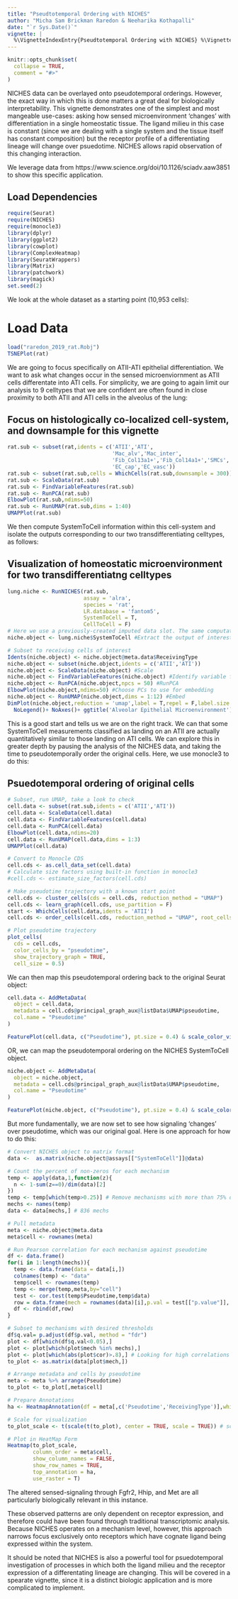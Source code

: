 ```yaml
---
title: "Pseudtotemporal Ordering with NICHES"
author: "Micha Sam Brickman Raredon & Neeharika Kothapalli"
date: "`r Sys.Date()`"
vignette: |
  %\VignetteIndexEntry{Pseudtotemporal Ordering with NICHES} %\VignetteEngine{knitr::rmarkdown} %\VignetteEncoding{UTF-8}
---
```


```r
knitr::opts_chunk$set(
  collapse = TRUE,
  comment = "#>"
)
```

NICHES data can be overlayed onto pseudotemporal orderings. However, the exact way in which this is done matters a great deal for biologically interpretability. This vignette demonstrates one of the simplest and most mangeable use-cases: asking how sensed microenvironment 'changes' with differentiation in a single homeostatic tissue. The ligand milieu in this case is constant (since we are dealing with a single system and the tissue itself has constant composition) but the receptor profile of a differentiating lineage will change over psuedotime. NICHES allows rapid observation of this changing interaction.

We leverage data from https://www.science.org/doi/10.1126/sciadv.aaw3851 to show this specific application.

## Load Dependencies
```r
require(Seurat)
require(NICHES)
require(monocle3)
library(dplyr)
library(ggplot2)
library(cowplot)
library(ComplexHeatmap)
library(SeuratWrappers)
library(Matrix)
library(patchwork)
library(magick)
set.seed(2)
```

We look at the whole dataset as a starting point (10,953 cells):

# Load Data
```r
load("raredon_2019_rat.Robj")
TSNEPlot(rat)
```

We are going to focus specifically on ATII-ATI epithelial differentiation. We want to ask what changes occur in the sensed microenviornment as ATII cells differentate into ATI cells. For simplicity, we are going to again limit our analysis to 9 celltypes that we are confident are often found in close proximity to both ATII and ATI cells in the alveolus of the lung:

## Focus on histologically co-localized cell-system, and downsample for this vignette
```r
rat.sub <- subset(rat,idents = c('ATII','ATI',
                                 'Mac_alv','Mac_inter',
                                 'Fib_Col13a1+','Fib_Col14a1+','SMCs',
                                 'EC_cap','EC_vasc'))
rat.sub <- subset(rat.sub,cells = WhichCells(rat.sub,downsample = 300))
rat.sub <- ScaleData(rat.sub)
rat.sub <- FindVariableFeatures(rat.sub)
rat.sub <- RunPCA(rat.sub)
ElbowPlot(rat.sub,ndims=50)
rat.sub <- RunUMAP(rat.sub,dims = 1:40)
UMAPPlot(rat.sub)
```

We then compute SystemToCell information within this cell-system and isolate the outputs corresponding to our two transdifferentiating celltypes, as follows:

## Visualization of homeostatic microenvironment for two transdifferentiatng celltypes
```r
lung.niche <- RunNICHES(rat.sub,
                        assay = 'alra',
                        species = 'rat',
                        LR.database = 'fantom5',
                        SystemToCell = T,
                        CellToCell = F) 
# Here we use a previously-created imputed data slot. The same computation may be performed on any data slot including standard log-normalized RNA values.
niche.object <- lung.niche$SystemToCell #Extract the output of interest

# Subset to receiving cells of interest
Idents(niche.object) <- niche.object@meta.data$ReceivingType
niche.object <- subset(niche.object,idents = c('ATII','ATI'))
niche.object <- ScaleData(niche.object) #Scale
niche.object <- FindVariableFeatures(niche.object) #Identify variable features
niche.object <- RunPCA(niche.object,npcs = 50) #RunPCA
ElbowPlot(niche.object,ndims=50) #Choose PCs to use for embedding
niche.object <- RunUMAP(niche.object,dims = 1:12) #Embed
DimPlot(niche.object,reduction = 'umap',label = T,repel = F,label.size = 6)+ 
  NoLegend()+ NoAxes()+ ggtitle('Alveolar Epithelial Microenvironment')
```


This is a good start and tells us we are on the right track. We can that some SystemToCell measurements classified as landing on an ATII are actually quantitatively similar to those landing on ATI cells. We can explore this in greater depth by pausing the analysis of the NICHES data, and taking the time to pseudotemporally order the original cells. Here, we use monocle3 to do this:

## Psuedotemporal ordering of original cells
```r
# Subset, run UMAP, take a look to check
cell.data <- subset(rat.sub,idents = c('ATII','ATI'))
cell.data <- ScaleData(cell.data)
cell.data <- FindVariableFeatures(cell.data)
cell.data <- RunPCA(cell.data)
ElbowPlot(cell.data,ndims=20)
cell.data <- RunUMAP(cell.data,dims = 1:3)
UMAPPlot(cell.data)

# Convert to Monocle CDS
cell.cds <- as.cell_data_set(cell.data)
# Calculate size factors using built-in function in monocle3
#cell.cds <- estimate_size_factors(cell.cds)

# Make pseudotime trajectory with a known start point
cell.cds <- cluster_cells(cds = cell.cds, reduction_method = "UMAP")
cell.cds <- learn_graph(cell.cds, use_partition = F)
start <- WhichCells(cell.data,idents = 'ATII')
cell.cds <- order_cells(cell.cds, reduction_method = "UMAP", root_cells = start)

# Plot pseudotime trajectory
plot_cells(
  cds = cell.cds,
  color_cells_by = "pseudotime",
  show_trajectory_graph = TRUE,
  cell_size = 0.5)

```

We can then map this pseudotemporal ordering back to the original Seurat object:

```r
cell.data <- AddMetaData(
  object = cell.data,
  metadata = cell.cds@principal_graph_aux@listData$UMAP$pseudotime,
  col.name = "Pseudotime"
)

FeaturePlot(cell.data, c("Pseudotime"), pt.size = 0.4) & scale_color_viridis_c()
```

OR, we can map the pseudotemporal ordering on the NICHES SystemToCell object.

```r
niche.object <- AddMetaData(
  object = niche.object,
  metadata = cell.cds@principal_graph_aux@listData$UMAP$pseudotime,
  col.name = "Pseudotime"
)

FeaturePlot(niche.object, c("Pseudotime"), pt.size = 0.4) & scale_color_viridis_c()
```

But more fundamentally, we are now set to see how signaling 'changes' over pseudotime, which was our original goal. Here is one approach for how to do this:

```r
# Convert NICHES object to matrix format
data <-  as.matrix(niche.object@assays[["SystemToCell"]]@data)

# Count the percent of non-zeros for each mechanism
temp <- apply(data,1,function(z){
  n <- 1-sum(z==0)/dim(data)[2]
})
temp <- temp[which(temp>0.25)] # Remove mechanisms with more than 75% of zeros
mechs <- names(temp)
data <- data[mechs,] # 836 mechs

# Pull metadata
meta <- niche.object@meta.data
meta$cell <- rownames(meta)

# Run Pearson correlation for each mechanism against pseudotime
df <- data.frame()
for(i in 1:length(mechs)){
  temp <- data.frame(data = data[i,])
  colnames(temp) <- "data"
  temp$cell <- rownames(temp)
  temp <- merge(temp,meta,by="cell")
  test <- cor.test(temp$Pseudotime,temp$data)
  row = data.frame(mech = rownames(data)[i],p.val = test[["p.value"]], cor = test[["estimate"]][["cor"]])
  df <- rbind(df,row)
}

# Subset to mechanisms with desired thresholds
df$q.val= p.adjust(df$p.val, method = "fdr")
plot <- df[which(df$q.val<0.05),]
plot <- plot[which(plot$mech %in% mechs),]
plot <- plot[which(abs(plot$cor)>.8),] # Looking for high correlations with pseudotime
to_plot <- as.matrix(data[plot$mech,])

# Arrange metadata and cells by pseudotime
meta <- meta %>% arrange(Pseudotime)
to_plot <- to_plot[,meta$cell]

# Prepare Annotations
ha <- HeatmapAnnotation(df = meta[,c('Pseudotime','ReceivingType')],which = 'column')

# Scale for visualization
to_plot_scale <- t(scale(t(to_plot), center = TRUE, scale = TRUE)) # scale data for better visualization

# Plot in HeatMap Form
Heatmap(to_plot_scale,
        column_order = meta$cell,
        show_column_names = FALSE,
        show_row_names = TRUE,
        top_annotation = ha,
        use_raster = T)
```

The altered sensed-signaling through Fgfr2, Hhip, and Met are all particularly biologically relevant in this instance. 

These observed patterns are only dependent on receptor expression, and therefore could have been found through traditional transcriptomic analysis. Because NICHES operates on a mechanism level, however, this approach narrows focus exclusively onto receptors which have cognate ligand being expressed within the system.

It should be noted that NICHES is also a powerful tool for psuedotemporal investigation of processes in which both the ligand milieu and the receptor expression of a differentating lineage are changing. This will be covered in a spearate vignette, since it is a distinct biologic application and is more complicated to implement.